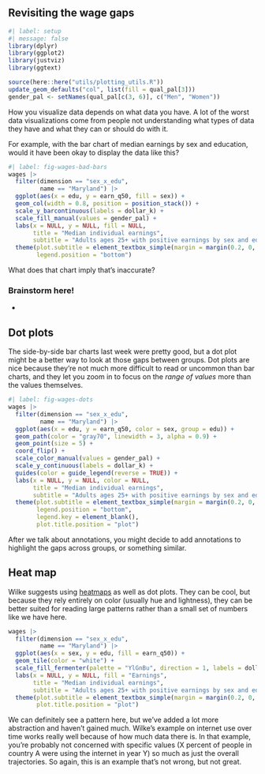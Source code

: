 
## Revisiting the wage gaps

```r
#| label: setup
#| message: false
library(dplyr)
library(ggplot2)
library(justviz)
library(ggtext)

source(here::here("utils/plotting_utils.R"))
update_geom_defaults("col", list(fill = qual_pal[3]))
gender_pal <- setNames(qual_pal[c(3, 6)], c("Men", "Women"))
```

How you visualize data depends on what data you have. A lot of the worst data visualizations come from people not understanding what types of data they have and what they can or should do with it. 

For example, with the bar chart of median earnings by sex and education, would it have been okay to display the data like this?

```r
#| label: fig-wages-bad-bars
wages |>
  filter(dimension == "sex_x_edu",
         name == "Maryland") |>
  ggplot(aes(x = edu, y = earn_q50, fill = sex)) +
  geom_col(width = 0.8, position = position_stack()) +
  scale_y_barcontinuous(labels = dollar_k) +
  scale_fill_manual(values = gender_pal) +
  labs(x = NULL, y = NULL, fill = NULL,
       title = "Median individual earnings",
       subtitle = "Adults ages 25+ with positive earnings by sex and educational attainment, Maryland full-time workers, 2022") +
  theme(plot.subtitle = element_textbox_simple(margin = margin(0.2, 0, 0.2, 0, "lines")),
        legend.position = "bottom")
```

What does that chart imply that's inaccurate?

::: {.callout-tip}

### Brainstorm here!

-

:::

## Dot plots

The side-by-side bar charts last week were pretty good, but a dot plot might be a better way to look at those gaps between groups. Dot plots are nice because they're not much more difficult to read or uncommon than bar charts, and they let you zoom in to focus on the _range of values_ more than the values themselves.

```r
#| label: fig-wages-dots
wages |>
  filter(dimension == "sex_x_edu",
         name == "Maryland") |>
  ggplot(aes(x = edu, y = earn_q50, color = sex, group = edu)) +
  geom_path(color = "gray70", linewidth = 3, alpha = 0.9) +
  geom_point(size = 5) +
  coord_flip() +
  scale_color_manual(values = gender_pal) +
  scale_y_continuous(labels = dollar_k) +
  guides(color = guide_legend(reverse = TRUE)) +
  labs(x = NULL, y = NULL, color = NULL,
       title = "Median individual earnings",
       subtitle = "Adults ages 25+ with positive earnings by sex and educational attainment, Maryland full-time workers, 2022") +
  theme(plot.subtitle = element_textbox_simple(margin = margin(0.2, 0, 0.2, 0, "lines")),
        legend.position = "bottom",
        legend.key = element_blank(),
        plot.title.position = "plot")
```

After we talk about annotations, you might decide to add annotations to highlight the gaps across groups, or something similar.

## Heat map

Wilke suggests using [heatmaps](https://clauswilke.com/dataviz/visualizing-amounts.html#dot-plots-and-heatmaps) as well as dot plots. They can be cool, but because they rely entirely on color (usually hue and lightness), they can be better suited for reading large patterns rather than a small set of numbers like we have here. 

```r
wages |>
  filter(dimension == "sex_x_edu",
         name == "Maryland") |>
  ggplot(aes(x = sex, y = edu, fill = earn_q50)) +
  geom_tile(color = "white") +
  scale_fill_fermenter(palette = "YlGnBu", direction = 1, labels = dollar_k) +
  labs(x = NULL, y = NULL, fill = "Earnings",
       title = "Median individual earnings",
       subtitle = "Adults ages 25+ with positive earnings by sex and educational attainment, Maryland full-time workers, 2022") +
  theme(plot.subtitle = element_textbox_simple(margin = margin(0.2, 0, 0.2, 0, "lines")),
        plot.title.position = "plot")
```

We can definitely see a pattern here, but we've added a lot more abstraction and haven't gained much. Wilke's example on internet use over time works really well because of how much data there is. In that example, you're probably not concerned with specific values (X percent of people in country A were using the internet in year Y) so much as just the overall trajectories. So again, this is an example that's not wrong, but not great.


